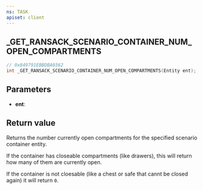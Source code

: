 ```yaml
---
ns: TASK
apiset: client
---
```

## _GET_RANSACK_SCENARIO_CONTAINER_NUM_OPEN_COMPARTMENTS

```c
// 0x849791EBBDBA0362
int _GET_RANSACK_SCENARIO_CONTAINER_NUM_OPEN_COMPARTMENTS(Entity ent);
```

## Parameters
* **ent**:

## Return value
Returns the number currently open compartments for the specified scenario container entity.

If the container has closeable compartments (like drawers), this will return how many of them are currently open.

If the container is not cloesable (like a chest or safe that cannt be closed again) it will return `0`.
